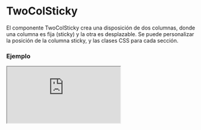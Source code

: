 
# TwoColSticky

El componente TwoColSticky crea una disposición de dos columnas, donde una columna es fija (sticky) y la otra es desplazable. Se puede personalizar la posición de la columna sticky, y las clases CSS para cada sección.

### Ejemplo

<Iframe src="https://fenextjs-component-storybook.vercel.app/iframe.html?args=&id=twocolsticky-twocolsticky--index&viewMode=story" />

### Importacion

Para importar el componente TwoColSticky, se puede hacer desde fenextjs

```tsx copy
import { TwoColSticky } from "fenextjs";
```

### Parametros

| Parametro | Tipo | Requerido | Default | Descripcion |
| --------- | ---- | --------- | ------- | ----------- |
| className | string | no | '' | Clase CSS para personalizar el contenedor principal del componente. |
| classNameChildren | string | no | '' | Clase CSS para la columna desplazable del componente. |
| classNameColSticky | string | no | '' | Clase CSS para la columna sticky del componente. |
| children | ReactNode | no | undefined | Contenido que se mostrará en la columna desplazable. |
| colSticky | ReactNode | no | undefined | Contenido que se mostrará en la columna sticky. |
| posCol | 'left' \| 'right' | no | 'left' | Posición de la columna sticky en el componente. |

### Storybook

Para ver el storybook del componente lo puede hacer con este [link](https://fenextjs-component-storybook.vercel.app/?path=/story/twocolsticky-twocolsticky--index)

### Usos

- TwoColSticky básico

```tsx copy
<TwoColSticky 
    colSticky={<div>Sticky Content</div>}
>
    Scrollable Content
</TwoColSticky>
```

- TwoColSticky con columna sticky a la derecha

```tsx copy
<TwoColSticky 
    colSticky={<div>Sticky Content</div>} 
    posCol="right"
>
    Scrollable Content
</TwoColSticky>
```

- TwoColSticky con clases personalizadas

```tsx copy
<TwoColSticky 
    colSticky={<div>Sticky Content</div>} 
    className="custom-container" 
    classNameChildren="custom-children" 
    classNameColSticky="custom-sticky"
>
    Scrollable Content
</TwoColSticky>
```


